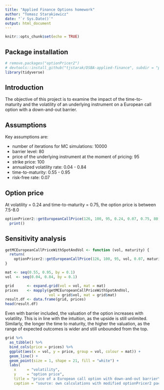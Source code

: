 ```yaml
---
title: "Applied Finance Options homework"
author: "Tomasz Starakiewicz"
date: "`r Sys.Date()`"
output: html_document
---
```


```r
knitr::opts_chunk$set(echo = TRUE)
```

## Package installation

```r
# remove.packages("optionPricer2")
# devtools::install_github("tjstarak/DSBA-applied-finance", subdir = "pkg")
library(tidyverse)
```

## Introduction

The objective of this project is to examine the impact of the time-to-maturity 
and the volatility of an underlying instrument on a European call option 
with a down-and-out barrier.

## Assumptions

Key assumptions are:

* number of iterations for MC simulations: 10000
* barrier level: 80
* price of the underlying instrument at the moment of pricing: 95
* strike price: 100
* annualized volatility rate: 0.04 - 0.84
* time-to-maturity: 0.55 - 0.95
* risk-free rate: 0.07


## Option price

At volatility = 0.24 and time-to-maturity = 0.75, the option price is between 7.5-8.0

```r
optionPricer2::getEuropeanCallPrice(126, 100, 95, 0.24, 0.07, 0.75, 80, 10000) %>% 
  print()
```
## Sensitivity analysis

```r
getMCEuropeanCallPriceWithSpotAndVol <- function (vol, maturity) {
  return(
    optionPricer2::getEuropeanCallPrice(126, 100, 95, vol, 0.07, maturity, 80, 10000))
}

mat <- seq(0.55, 0.95, by = 0.1)
vol  <- seq(0.04, 0.84, by = 0.1)

grid      <- expand.grid(vol = vol, mat = mat)
prices    <- mapply(getMCEuropeanCallPriceWithSpotAndVol, 
                    vol = grid$vol, mat = grid$mat)
result.df <- data.frame(grid, prices)
head(result.df)
```

Even with barrier included, the valuation of the option increases with volatility.
This is in line with the intuition, as the upside is still unlimited. Similarly,
the longer the time to maturity, the higher the valuation, as the range of expected
outcomes is wider and still unbounded from the top.

```r
grid %>% 
  as_tibble() %>%
  bind_cols(price = prices) %>%
  ggplot(aes(x = vol, y = price, group = vol, colour = mat)) +
  geom_line() +
  geom_point(size = 1, shape = 21, fill = "white") +
  labs(
    x     = "volatility",
    y     = "option price",
    title = "price of a European call option with down-and-out barrier\nvs. volatility and time-to-maturity",
    caption = "source: own calculations with modified optionPricer2 package by prof. Sakowski")

```

